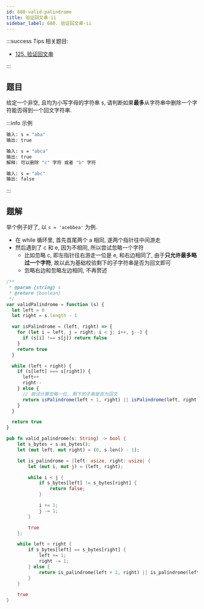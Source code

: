 ```yaml
---
id: 680-valid-palindrome
title: 验证回文串-ii
sidebar_label: 680. 验证回文串-ii
---
```


:::success Tips
相关题目:

- [125. 验证回文串](/leetcode/easy/125-is-palindrome)

:::

## 题目

给定一个非空, 且均为小写字母的字符串 s, 请判断如果**最多**从字符串中删除一个字符能否得到一个回文字符串.

:::info 示例

```bash
输入: s = "aba"
输出: true
```

```bash
输入: s = "abca"
输出: true
解释: 可以删除 "c" 字符 或者 "b" 字符
```

```bash
输入: s = "abc"
输出: false
```

:::

## 题解


<Tabs>
  <TabItem value="JavaScript" label="JavaScript" default>

举个例子好了, 以 `s = 'acebbea'` 为例.

- 在 while 循环里, 首先首尾两个 a 相同, 遂两个指针往中间游走
- 然后遇到了 c 和 e, 因为不相同, 所以尝试忽略一个字符
  - 比如忽略 c, 即左指针往右游走一位是 e, 和右边相同了, 由于**只允许最多略过一个字符**, 故以此为基础校验剩下的子字符串是否为回文即可
  - 忽略右边和忽略左边相同, 不再赘述

```ts
/**
 * @param {string} s
 * @return {boolean}
 */
var validPalindrome = function (s) {
  let left = 0
  let right = s.length - 1

  var isPalindrome = (left, right) => {
    for (let i = left, j = right; i < j; i++, j--) {
      if (s[i] !== s[j]) return false
    }
    return true
  }

  while (left < right) {
    if (s[left] === s[right]) {
      left++
      right--
    } else {
      // 尝试计算忽略一位, 剩下的子串是否为回文
      return isPalindrome(left + 1, right) || isPalindrome(left, right - 1)
    }
  }

  return true
}
```

</TabItem>
<TabItem value="Rust" label="Rust">

```rust
pub fn valid_palindrome(s: String) -> bool {
    let s_bytes = s.as_bytes();
    let (mut left, mut right) = (0, s.len() - 1);

    let is_palindrome = |left: usize, right: usize| {
        let (mut i, mut j) = (left, right);

        while i < j {
            if s_bytes[left] != s_bytes[right] {
                return false;
            }

            i += 1;
            j -= 1;
        }

        true
    };

    while left < right {
        if s_bytes[left] == s_bytes[right] {
            left += 1;
            right -= 1;
        } else {
            return is_palindrome(left + 1, right) || is_palindrome(left, right - 1);
        }
    }

    true
}
```

</TabItem>
</Tabs>
